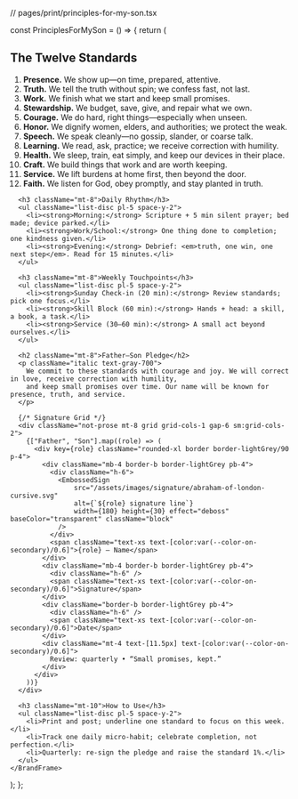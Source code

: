 // pages/print/principles-for-my-son.tsx


const PrinciplesForMySon = () => {
  return (
    <BrandFrame
      title="Principles for My Son"
      subtitle="Twelve standards. One father–son pledge. Reviewed weekly, renewed quarterly."
    >
      <h2>The Twelve Standards</h2>
      <ol className="list-decimal pl-5 space-y-3">
        <li><strong>Presence.</strong> We show up—on time, prepared, attentive.</li>
        <li><strong>Truth.</strong> We tell the truth without spin; we confess fast, not last.</li>
        <li><strong>Work.</strong> We finish what we start and keep small promises.</li>
        <li><strong>Stewardship.</strong> We budget, save, give, and repair what we own.</li>
        <li><strong>Courage.</strong> We do hard, right things—especially when unseen.</li>
        <li><strong>Honor.</strong> We dignify women, elders, and authorities; we protect the weak.</li>
        <li><strong>Speech.</strong> We speak cleanly—no gossip, slander, or coarse talk.</li>
        <li><strong>Learning.</strong> We read, ask, practice; we receive correction with humility.</li>
        <li><strong>Health.</strong> We sleep, train, eat simply, and keep our devices in their place.</li>
        <li><strong>Craft.</strong> We build things that work and are worth keeping.</li>
        <li><strong>Service.</strong> We lift burdens at home first, then beyond the door.</li>
        <li><strong>Faith.</strong> We listen for God, obey promptly, and stay planted in truth.</li>
      </ol>

      <h3 className="mt-8">Daily Rhythm</h3>
      <ul className="list-disc pl-5 space-y-2">
        <li><strong>Morning:</strong> Scripture + 5 min silent prayer; bed made; device parked.</li>
        <li><strong>Work/School:</strong> One thing done to completion; one kindness given.</li>
        <li><strong>Evening:</strong> Debrief: <em>truth, one win, one next step</em>. Read for 15 minutes.</li>
      </ul>

      <h3 className="mt-8">Weekly Touchpoints</h3>
      <ul className="list-disc pl-5 space-y-2">
        <li><strong>Sunday Check-in (20 min):</strong> Review standards; pick one focus.</li>
        <li><strong>Skill Block (60 min):</strong> Hands + head: a skill, a book, a task.</li>
        <li><strong>Service (30–60 min):</strong> A small act beyond ourselves.</li>
      </ul>

      <h2 className="mt-8">Father–Son Pledge</h2>
      <p className="italic text-gray-700">
        We commit to these standards with courage and joy. We will correct in love, receive correction with humility,
        and keep small promises over time. Our name will be known for presence, truth, and service.
      </p>

      {/* Signature Grid */}
      <div className="not-prose mt-8 grid grid-cols-1 gap-6 sm:grid-cols-2">
        {["Father", "Son"].map((role) => (
          <div key={role} className="rounded-xl border border-lightGrey/90 p-4">
            <div className="mb-4 border-b border-lightGrey pb-4">
              <div className="h-6">
                <EmbossedSign 
                    src="/assets/images/signature/abraham-of-london-cursive.svg"
                    alt={`${role} signature line`}
                    width={180} height={30} effect="deboss" baseColor="transparent" className="block"
                />
              </div>
              <span className="text-xs text-[color:var(--color-on-secondary)/0.6]">{role} — Name</span>
            </div>
            <div className="mb-4 border-b border-lightGrey pb-4">
              <div className="h-6" />
              <span className="text-xs text-[color:var(--color-on-secondary)/0.6]">Signature</span>
            </div>
            <div className="border-b border-lightGrey pb-4">
              <div className="h-6" />
              <span className="text-xs text-[color:var(--color-on-secondary)/0.6]">Date</span>
            </div>
            <div className="mt-4 text-[11.5px] text-[color:var(--color-on-secondary)/0.6]">
              Review: quarterly • “Small promises, kept.”
            </div>
          </div>
        ))}
      </div>

      <h3 className="mt-10">How to Use</h3>
      <ul className="list-disc pl-5 space-y-2">
        <li>Print and post; underline one standard to focus on this week.</li>
        <li>Track one daily micro-habit; celebrate completion, not perfection.</li>
        <li>Quarterly: re-sign the pledge and raise the standard 1%.</li>
      </ul>
    </BrandFrame>
  );
};
